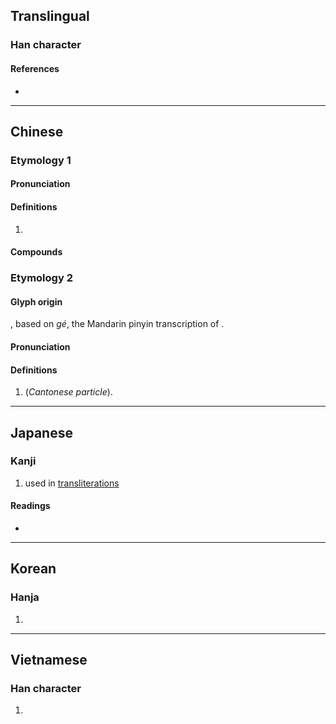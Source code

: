 {{character info/new}}
==Translingual==

===Han character===
{{Han char|rn=30|rad=口|as=13|sn=16|four=64027|canj=RTAV|ids=⿰口葛}}

====References====
* {{Han ref|kx=0211.121|dkj=04426|hdz=10681.080|uh=5676|ud=22134|bh=BEBF|bd=48831}}

----

==Chinese==

===Etymology 1===
{{zh-forms}}

====Pronunciation====
{{zh-pron
|m=gá,gé
|c=gaa1,got3
|h=pfs=
|md=
|mn=
|w=
|mc=
|oc=
|cat=
}}

====Definitions====
{{zh-hanzi}}

# {{n-g|[[use]]d in [[transcription]]s}}

====Compounds====
{{zh-der|噶個點兒|喀什噶爾|噶大克|噶廈|噶舉派|噶當派|噶倫}}

===Etymology 2===

====Glyph origin====
{{Han compound|口|葛|c2=p|no_och2=1}}, based on ''gé'', the Mandarin pinyin transcription of {{m|zh|葛}}.

====Pronunciation====
{{zh-pron
|c=ge3
|cat=part
}}

====Definitions====
{{zh-hanzi}}

# {{lb|zh|Mainland China}} {{zh-alt-form|嘅|dot=}} (''Cantonese particle'').

----

==Japanese==

===Kanji===
{{ja-kanji|grade=|rs=口13}}

# used in [[transliterations]]

====Readings====
* {{ja-readings|on=かつ, かち, が|kun=}}

----

==Korean==

===Hanja===
{{ko-hanja|hangeul=갈|rv=gal|mr=kal}}

# {{defn|lang=ko|sort=口13}}

----

==Vietnamese==

===Han character===
{{vi-hantu|[[cát]], [[gắt]]|rs=口13}}

# {{defn|lang=vi|sort=口13}}